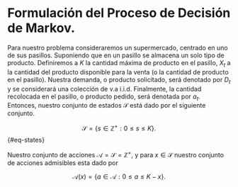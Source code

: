 # Formulación del Proceso de Decisión de Markov.

Para nuestro problema consideraremos un supermercado, centrado en uno de sus pasillos. Suponiendo que en un pasillo se almacena un 
solo tipo de producto. Definiremos a $K$ la cantidad máxima de producto en el pasillo, $X_t$ a la cantidad del producto disponible 
para la venta (o la cantidad de producto en el pasillo). Nuestra demanda, o producto solicitado, será denotado por $D_t$ y se 
considerará una colección de v.a i.i.d. Finalmente, la cantidad recolocada en el pasillo, o producto pedido, será denotada por $a_t$. 
Entonces, nuestro conjunto de estados $\mathcal{S}$ está dado por el siguiente conjunto.

$$
    \mathcal{S} = \{s\in \mathbb{Z}^+:0\leq s\leq K\}.
$${#eq-states}

Nuestro conjunto de acciones $\mathcal{A} = \mathcal{S} = \mathbb{Z}^+$, y para $x\in\mathcal{S}$ nuestro conjunto de acciones admisibles esta dado 
por 

$$
    \mathcal{A}(x)=\{a\in \mathcal{A}:0 \leq a\leq K - x\}.
$$

